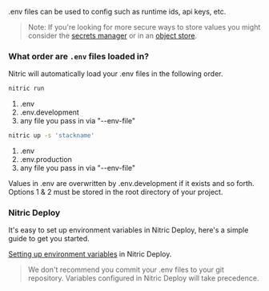 .env files can be used to config such as runtime ids, api keys, etc.

> Note: If you're looking for more secure ways to store values you might consider the [secrets manager](/docs/secrets) or in an [object store](/docs/storage).

### What order are `.env` files loaded in?

Nitric will automatically load your .env files in the following order.

```bash
nitric run
```

1. .env
2. .env.development
3. any file you pass in via "--env-file"

```bash
nitric up -s 'stackname'
```

1. .env
2. .env.production
3. any file you pass in via "--env-file"

Values in .env are overwritten by .env.development if it exists and so forth. Options 1 & 2 must be stored in the root directory of your project.

### Nitric Deploy

It's easy to set up environment variables in Nitric Deploy, here's a simple guide to get you started.

[Setting up environment variables](/docs/guides/deploy#configure-environment-variables) in Nitric Deploy.

> We don't recommend you commit your .env files to your git repository. Variables configured in Nitric Deploy will take precedence.
